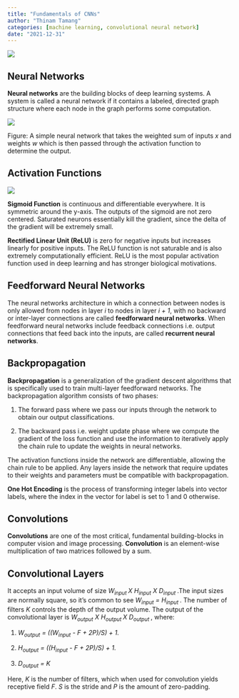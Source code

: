 ---
title: "Fundamentals of CNNs"
author: "Thinam Tamang"
categories: [machine learning, convolutional neural network]
date: "2021-12-31"
---

![](./AI.jpg)

## Neural Networks

**Neural networks** are the building blocks of deep learning systems. A system is called a neural network if it contains a labeled, directed graph structure where each node in the graph performs some computation.

![](./image1.png)

Figure: A simple neural network that takes the weighted sum of inputs *x* and weights *w* which is then passed through the activation function to determine the output.

## Activation Functions

![](./image2.png) 

**Sigmoid Function** is continuous and differentiable everywhere. It is symmetric around the y-axis. The outputs of the sigmoid are not zero centered. Saturated neurons essentially kill the gradient, since the delta of the gradient will be extremely small.

**Rectified Linear Unit (ReLU)** is zero for negative inputs but increases linearly for positive inputs. The ReLU function is not saturable and is also extremely computationally efficient. ReLU is the most popular activation function used in deep learning and has stronger biological motivations.

## Feedforward Neural Networks

The neural networks architecture in which a connection between nodes is only allowed from nodes in layer *i* to nodes in layer *i + 1*, with no backward or inter-layer connections are called **feedforward neural networks**. When feedforward neural networks include feedback connections i.e. output connections that feed back into the inputs, are called **recurrent neural networks**.

## Backpropagation

**Backpropagation** is a generalization of the gradient descent algorithms that is specifically used to train multi-layer feedforward networks. The backpropagation algorithm consists of two phases:

1.  The forward pass where we pass our inputs through the network to obtain our output classifications.

2.  The backward pass i.e. weight update phase where we compute the gradient of the loss function and use the information to iteratively apply the chain rule to update the weights in neural networks.

The activation functions inside the network are differentiable, allowing the chain rule to be applied. Any layers inside the network that require updates to their weights and parameters must be compatible with backpropagation.

**One Hot Encoding** is the process of transforming integer labels into vector labels, where the index in the vector for label is set to 1 and 0 otherwise.

## Convolutions

**Convolutions** are one of the most critical, fundamental building-blocks in computer vision and image processing. **Convolution** is an element-wise multiplication of two matrices followed by a sum.

## Convolutional Layers

It accepts an input volume of size *W<sub>input </sub>* *X H<sub>input</sub> X D<sub>input </sub>*.The input sizes are normally square, so it’s common to see *W<sub>input</sub> = H<sub>input </sub>*. The number of filters *K* controls the depth of the output volume. The output of the convolutional layer is *W<sub>output</sub> X H<sub>output </sub>* *X D<sub>output </sub>*, where:

1.  *W<sub>output</sub> = ((W<sub>input</sub> - F + 2P)/S) + 1.*

2.  *H<sub>output</sub> = ((H<sub>input</sub> - F + 2P)/S) + 1.*

3.  *D<sub>output</sub> = K*

Here, *K* is the number of filters, which when used for convolution yields receptive field *F*. *S* is the stride and *P* is the amount of zero-padding.
